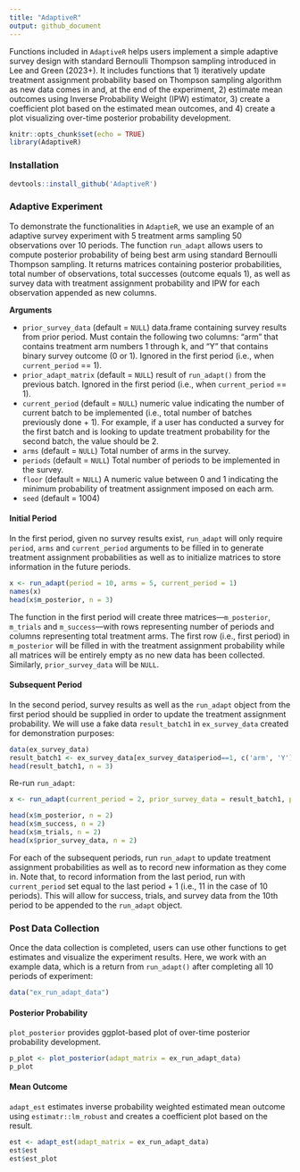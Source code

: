 ```yaml
---
title: "AdaptiveR"
output: github_document
---
```


Functions included in `AdaptiveR` helps users implement a simple adaptive survey design with standard Bernoulli Thompson sampling introduced in Lee and Green (2023+). It includes functions that 1) iteratively update treatment assignment probability based on Thompson sampling algorithm as new data comes in and, at the end of the experiment, 2) estimate mean outcomes using Inverse Probability Weight (IPW) estimator, 3) create a coefficient plot based on the estimated mean outcomes, and 4) create a plot visualizing over-time posterior probability development.

```r
knitr::opts_chunk$set(echo = TRUE)
library(AdaptiveR)
```

### Installation

```r
devtools::install_github('AdaptiveR')
```

### Adaptive Experiment

To demonstrate the functionalities in `AdaptieR`, we use an example of an adaptive survey experiment with 5 treatment arms sampling 50 observations over 10 periods. The function `run_adapt` allows users to compute posterior probability of being best arm using standard Bernoulli Thompson sampling. It returns matrices containing posterior probabilities, total number of observations, total successes (outcome equals 1), as well as survey data with treatment assignment probability and IPW for each observation appended as new columns. 

**Arguments**

* `prior_survey_data` (default = `NULL`) data.frame containing survey results from prior period. Must contain the following two columns: "arm" that contains treatment arm numbers 1 through k, and "Y" that contains binary survey outcome (0 or 1). Ignored in the first period (i.e., when `current_period` == 1).
* `prior_adapt_matrix` (default = `NULL`) result of `run_adapt()` from the previous batch. Ignored in the first period (i.e., when `current_period` == 1).
* `current_period` (default = `NULL`) numeric value indicating the number of current batch to be implemented (i.e., total number of batches previously done + 1). For example, if a user has conducted a survey for the first batch and is looking to update treatment probability for the second batch, the value should be 2.
* `arms` (default = `NULL`) Total number of arms in the survey.
* `periods` (default = `NULL`) Total number of periods to be implemented in the survey.
* `floor` (default = `NULL`) A numeric value between 0 and 1 indicating the minimum probability of treatment assignment imposed on each arm.
* `seed` (default = 1004) 

#### Initial Period

In the first period, given no survey results exist, `run_adapt` will only require `period`, `arms` and `current_period` arguments to be filled in to  generate treatment assignment probabilities as well as to initialize matrices to store information in the future periods.

```r
x <- run_adapt(period = 10, arms = 5, current_period = 1)
names(x)
head(x$m_posterior, n = 3)
```
The function in the first period will create three matrices---`m_posterior`, `m_trials` and `m_success`---with rows representing number of periods and columns representing total treatment arms. The first row (i.e., first period) in `m_posterior` will be filled in with the treatment assignment probability while all matrices will be entirely empty as no new data has been collected. Similarly, `prior_survey_data` will be `NULL`.

#### Subsequent Period

In the second period, survey results as well as the `run_adapt` object from the first period should be supplied in order to update the treatment assignment probability. We will use a fake data `result_batch1` in `ex_survey_data` created for demonstration purposes:

```r
data(ex_survey_data)
result_batch1 <- ex_survey_data[ex_survey_data$period==1, c('arm', 'Y')]
head(result_batch1, n = 3)
```

Re-run `run_adapt`:

```r
x <- run_adapt(current_period = 2, prior_survey_data = result_batch1, prior_adapt_matrix = x, floor = 0.02)

head(x$m_posterior, n = 2)
head(x$m_success, n = 2)
head(x$m_trials, n = 2)
head(x$prior_survey_data, n = 2)
```

For each of the subsequent periods, run `run_adapt` to update treatment assignment probabilities as well as to record new information as they come in. Note that, to record information from the last period, run with `current_period` set equal to the last period + 1 (i.e., 11 in the case of 10 periods). This will allow for success, trials, and survey data from the 10th period to be appended to the `run_adapt` object. 

### Post Data Collection

Once the data collection is completed, users can use other functions to get estimates and visualize the experiment results. Here, we work with an example data, which is a return from `run_adapt()` after completing all 10 periods of experiment:

```r
data("ex_run_adapt_data")
```

#### Posterior Probability 

`plot_posterior` provides ggplot-based plot of over-time posterior probability development.

```r
p_plot <- plot_posterior(adapt_matrix = ex_run_adapt_data)
p_plot
```

#### Mean Outcome

`adapt_est` estimates inverse probability weighted estimated mean outcome using `estimatr::lm_robust` and creates a coefficient plot based on the result.

```r
est <- adapt_est(adapt_matrix = ex_run_adapt_data)
est$est
est$est_plot
```
